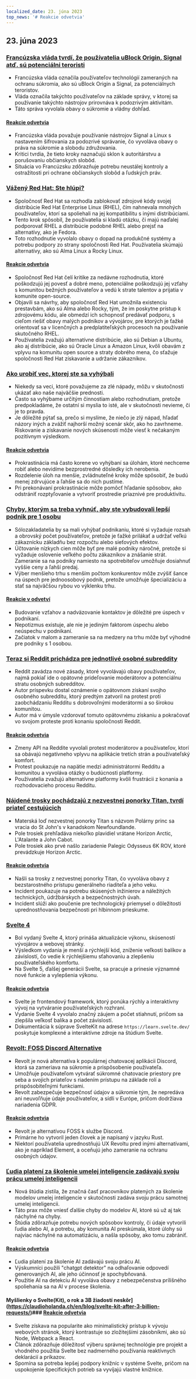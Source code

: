 ```yaml
---
localized_date: 23. júna 2023
top_news: '# Reakcie odvetvia'
---
```




<CallToAction />

<Steps>

## 23. júna 2023

### [Francúzska vláda tvrdí, že používatelia uBlock Origin, Signal atď. sú potenciálni teroristi](https://www.laquadrature.net/en/2023/06/05/criminalization-of-encryption-the-8-december-case/)

- Francúzska vláda označila používateľov technológií zameraných na ochranu súkromia, ako sú uBlock Origin a Signal, za potenciálnych teroristov.
- Vláda označila takýchto používateľov na základe správy, v ktorej sa používanie takýchto nástrojov prirovnáva k podozrivým aktivitám.
- Táto správa vyvolala obavy o súkromie a vládny dohľad.

#### [Reakcie odvetvia](http://news.ycombinator.com/item?id=36428046)

- Francúzska vláda považuje používanie nástrojov Signal a Linux s nastavením šifrovania za podozrivé správanie, čo vyvoláva obavy o práva na súkromie a slobodu združovania.
- Kritici tvrdia, že tieto kroky naznačujú sklon k autoritárstvu a porušovaniu občianskych slobôd.
- Situácia vo Francúzsku zdôrazňuje potrebu neustálej kontroly a ostražitosti pri ochrane občianskych slobôd a ľudských práv.

### [Vážený Red Hat: Ste hlúpi?](https://www.jeffgeerling.com/blog/2023/dear-red-hat-are-you-dumb)

- Spoločnosť Red Hat sa rozhodla zablokovať zdrojové kódy svojej distribúcie Red Hat Enterprise Linux (RHEL), čím nahnevala mnohých používateľov, ktorí sa spoliehali na jej kompatibilitu s inými distribúciami.
- Tento krok spôsobil, že používatelia si kladú otázku, či majú naďalej podporovať RHEL a distribúcie podobné RHEL alebo prejsť na alternatívy, ako je Fedora.
- Toto rozhodnutie vyvolalo obavy o dopad na produkčné systémy a potrebu podpory zo strany spoločnosti Red Hat. Používatelia skúmajú alternatívy, ako sú Alma Linux a Rocky Linux.

#### [Reakcie odvetvia](http://news.ycombinator.com/item?id=36436786)

- Spoločnosť Red Hat čelí kritike za nedávne rozhodnutia, ktoré poškodzujú jej povesť a dobré meno, potenciálne poškodzujú jej vzťahy s komunitou bežných používateľov a vedú k strate talentov a prijatia v komunite open-source.
- Objavili sa návrhy, aby spoločnosť Red Hat umožnila existenciu prestavbám, ako sú Alma alebo Rocky, tým, že im poskytne prístup k zdrojovému kódu, ale obmedzí ich schopnosť predávať podporu, s cieľom riešiť obavy malých podnikov a vývojárov, pre ktorých je ťažké orientovať sa v licenčných a predplatiteľských procesoch na používanie skutočného RHEL.
- Používatelia zvažujú alternatívne distribúcie, ako sú Debian a Ubuntu, ako aj distribúcie, ako sú Oracle Linux a Amazon Linux, kvôli obavám z vplyvu na komunitu open source a straty dobrého mena, čo sťažuje spoločnosti Red Hat získavanie a udržanie zákazníkov.

### [Ako urobiť vec, ktorej ste sa vyhýbali](https://jasonfeifer.beehiiv.com/p/the-thing-that-seems-like-a-bad-idea-maybe-try-it)

- Niekedy sa veci, ktoré považujeme za zlé nápady, môžu v skutočnosti ukázať ako naše najväčšie prednosti.
- Často sa vyhýbame určitým činnostiam alebo rozhodnutiam, pretože predpokladáme, že ostatní si myslia to isté, ale v skutočnosti nevieme, či je to pravda.
- Je dôležité pýtať sa, prečo si myslíme, že niečo je zlý nápad, hľadať názory iných a zvážiť najhorší možný scenár skôr, ako ho zavrhneme. Riskovanie a získavanie nových skúseností môže viesť k nečakaným pozitívnym výsledkom.

#### [Reakcie odvetvia](http://news.ycombinator.com/item?id=36427849)

- Prokrastinácia má často korene vo vyhýbaní sa úlohám, ktoré nechceme robiť alebo nevidíme bezprostredné dôsledky ich nerobenia.
- Rozdelenie úloh na menšie, zvládnuteľné kroky môže spôsobiť, že budú menej zdrvujúce a ľahšie sa do nich pustíme.
- Pri prekonávaní prokrastinácie môže pomôcť hľadanie spôsobov, ako odstrániť rozptyľovanie a vytvoriť prostredie priaznivé pre produktivitu.

### [Chyby, ktorým sa treba vyhnúť, aby ste vybudovali lepší podnik pre 1 osobu](https://tinyempires.substack.com/p/4-mistakes-to-avoid-to-build-a-better)

- Sólozakladatelia by sa mali vyhýbať podnikaniu, ktoré si vyžaduje rozsah a obrovský počet používateľov, pretože je ťažké prilákať a udržať veľkú zákaznícku základňu bez rozpočtu alebo sieťových efektov.
- Účtovanie nízkych cien môže byť pre malé podniky náročné, pretože si vyžaduje oslovenie veľkého počtu zákazníkov a znášanie strát. Zameranie sa na podniky namiesto na spotrebiteľov umožňuje dosiahnuť vyššie ceny a ľahší predaj.
- Výber menšieho trhu s menším počtom konkurentov môže zvýšiť šance na úspech pre jednoosobový podnik, pretože umožňuje špecializáciu a stať sa najväčšou rybou vo výklenku trhu.

#### [Reakcie v odvetví](http://news.ycombinator.com/item?id=36431268)

- Budovanie vzťahov a nadväzovanie kontaktov je dôležité pre úspech v podnikaní.
- Nepotizmus existuje, ale nie je jediným faktorom úspechu alebo neúspechu v podnikaní.
- Začiatok v malom a zameranie sa na medzery na trhu môže byť výhodné pre podniky s 1 osobou.

### [Teraz si Reddit prichádza pre jednotlivé osobné subreddity](https://toot.cat/@dredmorbius/110588848407336816)

- Reddit zavádza nové zásady, ktoré vyvolávajú obavy používateľov, najmä pokiaľ ide o opätovné prideľovanie moderátorov a potenciálnu stratu osobných subredditov.
- Autor príspevku dostal oznámenie o opätovnom získaní svojho osobného subredditu, ktorý predtým zatvoril na protest proti zaobchádzaniu Redditu s dobrovoľnými moderátormi a so širokou komunitou.
- Autor má v úmysle vzdorovať tomuto opätovnému získaniu a pokračovať vo svojom proteste proti konaniu spoločnosti Reddit.

#### [Reakcie odvetvia](http://news.ycombinator.com/item?id=36434885)

- Zmeny API na Reddite vyvolali protest moderátorov a používateľov, ktorí sa obávajú negatívneho vplyvu na aplikácie tretích strán a používateľský komfort.
- Protest poukazuje na napätie medzi administrátormi Redditu a komunitou a vyvoláva otázky o budúcnosti platformy.
- Používatelia zvažujú alternatívne platformy kvôli frustrácii z konania a rozhodovacieho procesu Redditu.

### [Nájdené trosky pochádzajú z nezvestnej ponorky Titan, tvrdí priateľ cestujúcich](https://www.bbc.com/news/live/world-us-canada-65967464)

- Materská loď nezvestnej ponorky Titan s názvom Polárny princ sa vracia do St John's v kanadskom Newfoundlande.
- Pole trosiek prehľadáva niekoľko plavidiel vrátane Horizon Arctic, L'Atalante a John Cabot.
- Pole trosiek ako prvé našlo zariadenie Palegic Odysseus 6K ROV, ktoré prevádzkuje Horizon Arctic.

#### [Reakcie odvetvia](http://news.ycombinator.com/item?id=36434173)

- Našli sa trosky z nezvestnej ponorky Titan, čo vyvoláva obavy z bezstarostného prístupu generálneho riaditeľa a jeho veku.
- Incident poukazuje na potrebu skúsených inžinierov a náležitých technických, údržbárskych a bezpečnostných úvah.
- Incident slúži ako poučenie pre technologický priemysel o dôležitosti uprednostňovania bezpečnosti pri hlbinnom prieskume.

### [Svelte 4](https://svelte.dev/blog/svelte-4)

- Bol vydaný Svelte 4, ktorý prináša aktualizácie výkonu, skúseností vývojárov a webovej stránky.
- Výsledkom vydania je menší a rýchlejší kód, zníženie veľkosti balíkov a závislostí, čo vedie k rýchlejšiemu sťahovaniu a zlepšeniu používateľského komfortu.
- Na Svelte 5, ďalšej generácii Svelte, sa pracuje a prinesie významné nové funkcie a vylepšenia výkonu.

#### [Reakcie odvetvia](http://news.ycombinator.com/item?id=36432272)

- Svelte je frontendový framework, ktorý ponúka rýchly a interaktívny vývoj na vytváranie používateľských rozhraní.
- Vydanie Svelte 4 vyvolalo značný záujem a počet stiahnutí, pričom sa zlepšila veľkosť balíka a počet závislostí.
- Dokumentácia k súprave SvelteKit na adrese `https://learn.svelte.dev/` poskytuje komplexné a interaktívne zdroje na štúdium Svelte.

### [Revolt: FOSS Discord Alternative](https://revolt.chat/)

- Revolt je nová alternatíva k populárnej chatovacej aplikácii Discord, ktorá sa zameriava na súkromie a prispôsobenie používateľa.
- Umožňuje používateľom vytvárať súkromné chatovacie priestory pre seba a svojich priateľov s riadením prístupu na základe rolí a prispôsobiteľnými funkciami.
- Revolt zabezpečuje bezpečnosť údajov a súkromie tým, že nepredáva ani neuvoľňuje údaje používateľov, a sídli v Európe, pričom dodržiava nariadenia GDPR.

#### [Reakcie odvetvia](http://news.ycombinator.com/item?id=36433842)

- Revolt je alternatívou FOSS k službe Discord.
- Primárne ho vytvoril jeden človek a je napísaný v jazyku Rust.
- Niektorí používatelia uprednostňujú UX Revoltu pred inými alternatívami, ako je napríklad Element, a oceňujú jeho zameranie na ochranu osobných údajov.

### [Ľudia platení za školenie umelej inteligencie zadávajú svoju prácu umelej inteligencii](https://www.technologyreview.com/2023/06/22/1075405/the-people-paid-to-train-ai-are-outsourcing-their-work-to-ai/)

- Nová štúdia zistila, že značná časť pracovníkov platených za školenie modelov umelej inteligencie v skutočnosti zadáva svoju prácu samotnej umelej inteligencii.
- Táto prax môže vniesť ďalšie chyby do modelov AI, ktoré sú už aj tak náchylné na chyby.
- Štúdia zdôrazňuje potrebu nových spôsobov kontroly, či údaje vytvorili ľudia alebo AI, a potrebu, aby komunita AI preskúmala, ktoré úlohy sú najviac náchylné na automatizáciu, a našla spôsoby, ako tomu zabrániť.

#### [Reakcie odvetvia](http://news.ycombinator.com/item?id=36432279)

- Ľudia platení za školenie AI zadávajú svoju prácu AI.
- Výskumníci použili "chatgpt detektor" na odhaľovanie odpovedí generovaných AI, ale jeho účinnosť je spochybňovaná.
- Použitie AI na detekciu AI vyvoláva obavy z nebezpečenstva prílišného spoliehania sa na AI v procese školenia.

#### Myšlienky o Svelte(Kit), o rok a 3B žiadostí neskôr](https://claudioholanda.ch/en/blog/svelte-kit-after-3-billion-requests/)### [Reakcie odvetvia](http://news.ycombinator.com/item?id=36427583)

- Svelte získava na popularite ako minimalistický prístup k vývoju webových stránok, ktorý kontrastuje so zložitejšími zásobníkmi, ako sú Node, Webpack a React.
- Článok zdôrazňuje dôležitosť výberu správnej technológie pre projekt a vhodného použitia Svelte bez nadmerného používania reaktívnych deklarácií a príkazov.
- Spomína sa potreba lepšej podpory knižníc v systéme Svelte, pričom na uspokojenie špecifických potrieb sa vyvíjajú vlastné knižnice.

</Steps>
